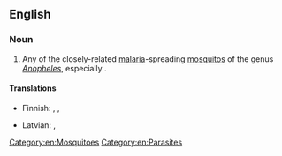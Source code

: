 ==English==

===Noun===
{{wikipedia|Anopheles gambiae|Malaria mosquito}}
{{en-noun}}

# Any of the closely-related [[malaria]]-spreading [[mosquito]]s of the genus ''[[Anopheles]]'', especially {{taxlink|Anopheles gambiae|species|noshow=1}}.

====Translations====
{{trans-top|malaria-spreading mosquito of the genus ''Anopheles''}}
* Finnish: {{t|fi|malariasääski}}, {{t|fi|horkkasääski}}, {{t|fi|horkkahyttynen}}
{{trans-mid}}
* Latvian: {{t|lv|malārijas ods|m}}, {{t|lv|malārijods|m}}
{{trans-bottom}}

[[Category:en:Mosquitoes]]
[[Category:en:Parasites]]